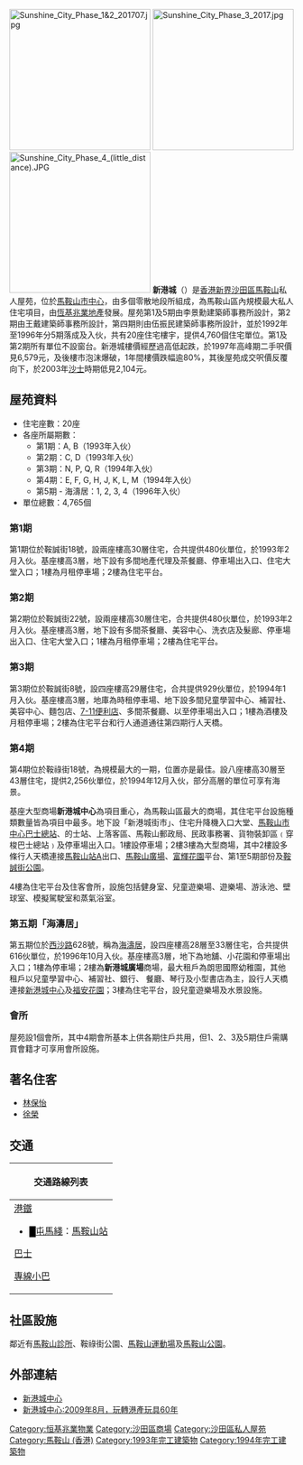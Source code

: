 {{不是|新都城|新寶城|東港城|海港城}}
{{Infobox_housinghk 
| name = Sunshine City<br>新港城
| logo= 
| photo = Sunshine City 202010.jpg
|alt=
|phototitle= 航拍新港城全貌（2020年10月）
| address= [[香港|香港]][[新界|新界]][[馬鞍山新市鎮|馬鞍山新市鎮]]
| developer= 恆基兆業
| use = [[住宅|住宅]]及商場
| blocknumber = 20
| floornumber = 28-39層
| yearofcompletion = 分五期落成，1993-1996年
| facilities = 商場、住客[[會所|會所]]
| former = 填海地
| website = [http://www.hld.com/property/locallease/arcade/nt/sunshinecityarcade/index.htm 新港城主頁]
}}
[[File:Sunshine_City_Phase_1&2_201707.jpg|250px]]
[[File:Sunshine_City_Phase_3_2017.jpg|250px]]
[[File:Sunshine_City_Phase_4_(little_distance).JPG|250px]]
'''新港城'''（{{lang-en|Sunshine City}}）是[[香港|香港]][[新界|新界]][[沙田區|沙田區]][[馬鞍山_(香港市鎮)|馬鞍山]]私人屋苑，位於[[馬鞍山市中心公共運輸交匯處|馬鞍山市中心]]，由多個零散地段所組成，為馬鞍山區內規模最大私人住宅項目，由[[恆基兆業地產|恆基兆業地產]]發展。屋苑第1及5期由李景勳建築師事務所設計，第2期由王戴建築師事務所設計，第四期則由伍振民建築師事務所設計，並於1992年至1996年分5期落成及入伙，共有20座住宅樓宇，提供4,760個住宅單位。第1及第2期所有單位不設窗台。新港城樓價經歷過高低起跌，於1997年高峰期二手呎價見6,579元，及後樓市泡沫爆破，1年間樓價跌幅逾80%，其後屋苑成交呎價反覆向下，於2003年[[SARS|沙士]]時期低見2,104元。

==屋苑資料==
*住宅座數：20座
*各座所屬期數：
**第1期：A, B（1993年入伙）
**第2期：C, D（1993年入伙）
**第3期：N, P, Q, R（1994年入伙）
**第4期：E, F, G, H, J, K, L, M（1994年入伙）
**第5期 - 海濤居：1, 2, 3, 4（1996年入伙）
*單位總數：4,765個

===第1期===
第1期位於鞍誠街18號，設兩座樓高30層住宅，合共提供480伙單位，於1993年2月入伙。基座樓高3層，地下設有多間地產代理及茶餐廳、停車場出入口、住宅大堂入口；1樓為月租停車場；2樓為住宅平台。

===第2期===
第2期位於鞍誠街22號，設兩座樓高30層住宅，合共提供480伙單位，於1993年2月入伙。基座樓高3層，地下設有多間茶餐廳、美容中心、洗衣店及髮廊、停車場出入口、住宅大堂入口；1樓為月租停車場；2樓為住宅平台。

===第3期===
第3期位於鞍誠街8號，設四座樓高29層住宅，合共提供929伙單位，於1994年1月入伙。基座樓高3層，地庫為時租停車場、地下設多間兒童學習中心、補習社、美容中心、麵包店、[[7-11便利店|7-11便利店]]、多間茶餐廳、以至停車場出入口；1樓為酒樓及月租停車場；2樓為住宅平台和行人通道通往第四期行人天橋。

===第4期===
{{main|新港城中心}}
第4期位於鞍祿街18號，為規模最大的一期，位置亦是最佳。設八座樓高30層至43層住宅，提供2,256伙單位，於1994年12月入伙，部分高層的單位可享有海景。

基座大型商場'''新港城中心'''為項目重心，為馬鞍山區最大的商場，其住宅平台設施種類數量皆為項目中最多。地下設「新港城街市」、住宅升降機入口大堂、[[馬鞍山市中心巴士總站|馬鞍山市中心巴士總站]]、的士站、上落客區、馬鞍山郵政局、民政事務署、貨物裝卸區﹙穿梭巴士總站﹚及停車場出入口。1樓設停車場；2樓3樓為大型商場，其中2樓設多條行人天橋連接[[馬鞍山站_(香港)|馬鞍山站]]A出口、[[海栢花園|馬鞍山廣場]]、[[富輝花園|富輝花園]]平台、第1至5期部份及[[鞍誠街公園|鞍誠街公園]]。

4樓為住宅平台及住客會所，設施包括健身室、兒童遊樂場、遊樂場、游泳池、壁球室、模擬駕駛室和蒸氣浴室。

===第五期「海濤居」===
{{main|海濤居}}
第五期位於[[西沙路|西沙路]]628號，稱為[[海濤居|海濤居]]，設四座樓高28層至33層住宅，合共提供616伙單位，於1996年10月入伙。基座樓高3層，地下為地舖、小花園和停車場出入口；1樓為停車場；2樓為'''新港城廣場'''商場，最大租戶為朗思國際幼稚園，其他租戶以兒童學習中心、補習社、銀行、 餐廳、琴行及小型書店為主，設行人天橋連接[[新港城中心|新港城中心]]及[[福安花園|福安花園]]；3樓為住宅平台，設兒童遊樂場及水景設施。

===會所===
屋苑設1個會所，其中4期會所基本上供各期住戶共用，但1、2、3及5期住戶需購買會籍才可享用會所設施。

==著名住客==
*[[林保怡|林保怡]]
*[[徐榮_(演員)|徐榮]]

==交通==
{| class="mw-collapsible mw-collapsed wikitable" style="background:white; margin: 0 auto; width: auto;" 
! 交通路線列表
|-
|
;[[港鐵|港鐵]]
*<font color="{{屯馬綫色彩}}">█</font>[[屯馬綫|屯馬綫]]：[[馬鞍山站_(香港)|馬鞍山站]]
;[[香港巴士|巴士]]
{{九龍新界巴士簡單列表|40X|85M|85X|86C|86K|86S|87D|87K|87S|89D|89P|89S|99|274|274P|286C|286M|N281|N287}}
{{大嶼山巴士簡單列表|A41P|N42|NA40}}{{過海隧道巴士簡單列表|680|680A|680P|680X|681|682|682A|682P|980X|988|N680}}
;[[香港小巴|專線小巴]]
{{新界專線小巴簡單列表|26|803|808|808P|807C|807K}}
|}

== 社區設施 ==
鄰近有[[馬鞍山診所|馬鞍山診所]]、鞍祿街公園、[[馬鞍山運動場|馬鞍山運動場]]及[[馬鞍山公園_(香港)|馬鞍山公園]]。

== 外部連結 ==
{{commonscat|Sunshine City, Hong Kong}}
*[http://www.sunshinecityplaza.com 新港城中心] {{Wayback|url=http://www.sunshinecityplaza.com/ |date=20190911112428 }}
*[http://www.facebook.com/pages/-60/102808213122#/pages/-60/102808213122?v=wall&viewas=0 新港城中心:2009年8月，玩轉港產玩具60年]
{{reflist}}

{{恆基兆業地產}}

[[Category:恒基兆業物業|Category:恒基兆業物業]]
[[Category:沙田區商場|Category:沙田區商場]]
[[Category:沙田區私人屋苑|Category:沙田區私人屋苑]]
[[Category:馬鞍山_(香港)|Category:馬鞍山 (香港)]]
[[Category:1993年完工建築物|Category:1993年完工建築物]]
[[Category:1994年完工建築物|Category:1994年完工建築物]]